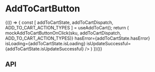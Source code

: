 
<Meta title="Components/AddToCartButton" component={AddToCartButton} />

# AddToCartButton

<Preview>
  <Story name="Base component">
    {(() => {
      const [ addToCartState, addToCartDispatch, ADD_TO_CART_ACTION_TYPES ] = useAddToCart();
      return (
        <VariantSelectContextProvider
          value={useVariantSelect(ProductDetailImageFixture.variantOptions)}
        >
          <AddToCartButton
            dataTestRef="ADD_TO_CART_SMALL_CTA"
            productName="Product"
            onClick={(sku) => mockAddToCartButtonOnClick(sku, addToCartDispatch, ADD_TO_CART_ACTION_TYPES)}
            hasError={addToCartState.hasError}
            isLoading={addToCartState.isLoading}
            isUpdateSuccessful={addToCartState.isUpdateSuccessful}
          />
        </VariantSelectContextProvider>
      )
    })()}
  </Story>
</Preview>

## API

<Props of={AddToCartButton} />
